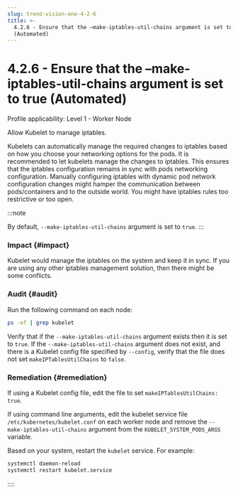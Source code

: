 ```yaml
---
slug: trend-vision-one-4-2-6
title: >-
  4.2.6 - Ensure that the –make-iptables-util-chains argument is set to true
  (Automated)
---
```

# 4.2.6 - Ensure that the –make-iptables-util-chains argument is set to true (Automated)

Profile applicability: Level 1 - Worker Node

Allow Kubelet to manage iptables.

Kubelets can automatically manage the required changes to iptables based on how you choose your networking options for the pods. It is recommended to let kubelets manage the changes to iptables. This ensures that the iptables configuration remains in sync with pods networking configuration. Manually configuring iptables with dynamic pod network configuration changes might hamper the communication between pods/containers and to the outside world. You might have iptables rules too restrictive or too open.

:::note

By default, `--make-iptables-util-chains` argument is set to `true`.
:::

### Impact {#impact}

Kubelet would manage the iptables on the system and keep it in sync. If you are using any other iptables management solution, then there might be some conflicts.

### Audit {#audit}

Run the following command on each node:

```bash
ps -ef | grep kubelet
```

Verify that if the `--make-iptables-util-chains` argument exists then it is set to `true`. If the `--make-iptables-util-chains` argument does not exist, and there is a Kubelet config file specified by `--config`, verify that the file does not set `makeIPTablesUtilChains` to `false`.

### Remediation {#remediation}

If using a Kubelet config file, edit the file to set `makeIPTablesUtilChains: true`.

If using command line arguments, edit the kubelet service file `/etc/kubernetes/kubelet.conf` on each worker node and remove the `--make-iptables-util-chains` argument from the `KUBELET_SYSTEM_PODS_ARGS` variable.

Based on your system, restart the `kubelet` service. For example:

```bash
systemctl daemon-reload
systemctl restart kubelet.service
```
::::
